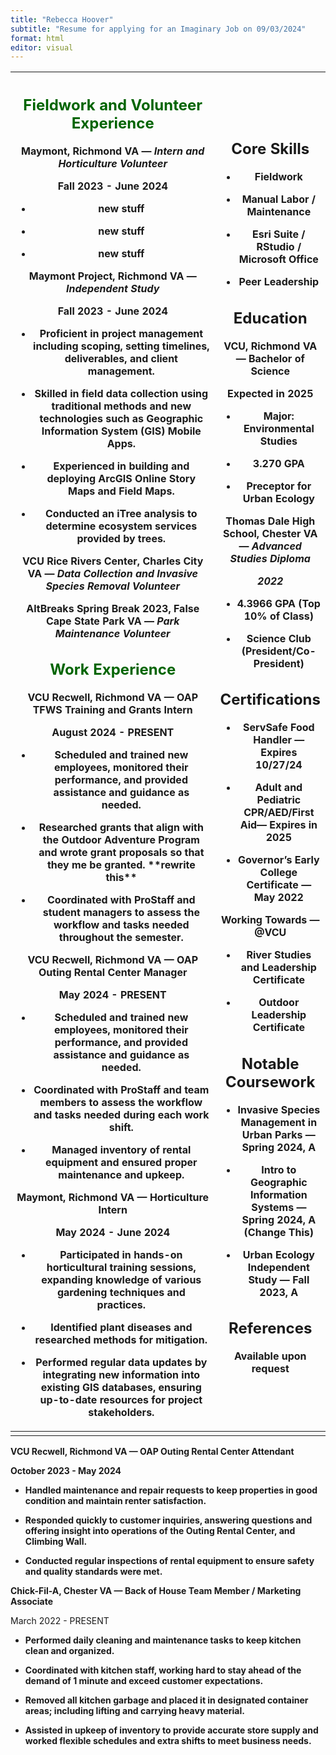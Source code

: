 ```yaml
---
title: "Rebecca Hoover"
subtitle: "Resume for applying for an Imaginary Job on 09/03/2024"
format: html
editor: visual
---
```


+--------------------------------------------------------------------------------------------------------------------------------------------------------+----------------------------------------------------------------------------+
| ## Fieldwork and Volunteer Experience  {#sec-fieldwork-and-volunteer-experience- .illustration style="color: darkgreen"}                               | ## Core Skills {style="color: dark green"}                                 |
|                                                                                                                                                        |                                                                            |
| **Maymont, Richmond VA — *Intern and Horticulture Volunteer***                                                                                         | -   Fieldwork                                                              |
|                                                                                                                                                        |                                                                            |
| Fall 2023 - June 2024                                                                                                                                  | -   Manual Labor / Maintenance                                             |
|                                                                                                                                                        |                                                                            |
| -   new stuff                                                                                                                                          | -   Esri Suite / RStudio / Microsoft Office                                |
|                                                                                                                                                        |                                                                            |
| -   new stuff                                                                                                                                          | -   Peer Leadership\                                                       |
|                                                                                                                                                        |                                                                            |
| -   new stuff                                                                                                                                          | ## Education {style="color: dark green"}                                   |
|                                                                                                                                                        |                                                                            |
| **Maymont Project, Richmond VA — *Independent Study***                                                                                                 | **VCU, Richmond VA — Bachelor of Science**                                 |
|                                                                                                                                                        |                                                                            |
| Fall 2023 - June 2024                                                                                                                                  | **Expected in 2025**                                                       |
|                                                                                                                                                        |                                                                            |
| -   Proficient in project management including scoping, setting timelines, deliverables, and client management.                                        | -   Major: Environmental Studies                                           |
|                                                                                                                                                        |                                                                            |
| -   Skilled in field data collection using traditional methods and new technologies such as Geographic Information System (GIS) Mobile Apps.           | -   3.270 GPA                                                              |
|                                                                                                                                                        |                                                                            |
| -   Experienced in building and deploying ArcGIS Online Story Maps and Field Maps.                                                                     | -   Preceptor for Urban Ecology                                            |
|                                                                                                                                                        |                                                                            |
| -   Conducted an iTree analysis to determine ecosystem services provided by trees.                                                                     | **Thomas Dale High School, Chester VA — *Advanced Studies Diploma***       |
|                                                                                                                                                        |                                                                            |
| **VCU** **Rice Rivers Center, Charles City VA — *Data Collection and Invasive Species Removal Volunteer***                                             | ***2022***                                                                 |
|                                                                                                                                                        |                                                                            |
| **AltBreaks Spring Break 2023, False Cape State Park VA — *Park Maintenance Volunteer***                                                               | -   4.3966 GPA (Top 10% of Class)                                          |
|                                                                                                                                                        |                                                                            |
| ## Work Experience {#sec-work-experience .illustration style="color: darkgreen"}                                                                       | -   Science Club (President/Co-President)\                                 |
|                                                                                                                                                        |                                                                            |
| **VCU Recwell, Richmond VA — OAP TFWS Training and Grants Intern**                                                                                     | ## Certifications {style="color: dark green"}                              |
|                                                                                                                                                        |                                                                            |
| August 2024 - PRESENT                                                                                                                                  | -   ServSafe Food Handler — Expires 10/27/24                               |
|                                                                                                                                                        |                                                                            |
| -   Scheduled and trained new employees, monitored their performance, and provided assistance and guidance as needed.                                  | -   Adult and Pediatric CPR/AED/First Aid— Expires in 2025                 |
|                                                                                                                                                        |                                                                            |
| -   Researched grants that align with the Outdoor Adventure Program and wrote grant proposals so that they me be granted. \*\*rewrite this\*\*         | -   Governor's Early College Certificate — May 2022                        |
|                                                                                                                                                        |                                                                            |
| -   Coordinated with ProStaff and student managers to assess the workflow and tasks needed throughout the semester.                                    | Working Towards — \@VCU                                                    |
|                                                                                                                                                        |                                                                            |
| **VCU Recwell, Richmond VA — OAP Outing Rental Center Manager**                                                                                        | -   River Studies and Leadership Certificate                               |
|                                                                                                                                                        |                                                                            |
| May 2024 - PRESENT                                                                                                                                     | -   Outdoor Leadership Certificate\                                        |
|                                                                                                                                                        |                                                                            |
| -   Scheduled and trained new employees, monitored their performance, and provided assistance and guidance as needed.                                  | ## Notable Coursework {style="color: dark green"}                          |
|                                                                                                                                                        |                                                                            |
| -   Coordinated with ProStaff and team members to assess the workflow and tasks needed during each work shift.                                         | -   Invasive Species Management in Urban Parks — Spring 2024, A            |
|                                                                                                                                                        |                                                                            |
| -   Managed inventory of rental equipment and ensured proper maintenance and upkeep.                                                                   | -   Intro to Geographic Information Systems — Spring 2024, A (Change This) |
|                                                                                                                                                        |                                                                            |
| **Maymont, Richmond VA — Horticulture Intern**                                                                                                         | -   Urban Ecology Independent Study — Fall 2023, A\                        |
|                                                                                                                                                        |                                                                            |
| **May 2024 - June 2024**                                                                                                                               | ## References {style="color: dark green"}                                  |
|                                                                                                                                                        |                                                                            |
| -   Participated in hands-on horticultural training sessions, expanding knowledge of various gardening techniques and practices.                       | Available upon request                                                     |
|                                                                                                                                                        |                                                                            |
| -   Identified plant diseases and researched methods for mitigation.                                                                                   |                                                                            |
|                                                                                                                                                        |                                                                            |
| -   Performed regular data updates by integrating new information into existing GIS databases, ensuring up-to-date resources for project stakeholders. |                                                                            |
+========================================================================================================================================================+============================================================================+
+--------------------------------------------------------------------------------------------------------------------------------------------------------+----------------------------------------------------------------------------+

**VCU Recwell, Richmond VA — OAP Outing Rental Center Attendant**

**October 2023 - May 2024**

-   **Handled maintenance and repair requests to keep properties in good condition and maintain renter satisfaction.**

-   **Responded quickly to customer inquiries, answering questions and offering insight into operations of the Outing Rental Center, and Climbing Wall.**

-   **Conducted regular inspections of rental equipment to ensure safety and quality standards were met.**

**Chick-Fil-A, Chester VA — Back of House Team Member / Marketing Associate**

March 2022 - PRESENT

-   **Performed daily cleaning and maintenance tasks to keep kitchen clean and organized.**

-   **Coordinated with kitchen staff, working hard to stay ahead of the demand of 1 minute and exceed customer expectations.**

-   **Removed all kitchen garbage and placed it in designated container areas; including lifting and carrying heavy material.**

-   **Assisted in upkeep of inventory to provide accurate store supply and worked flexible schedules and extra shifts to meet business needs.**
